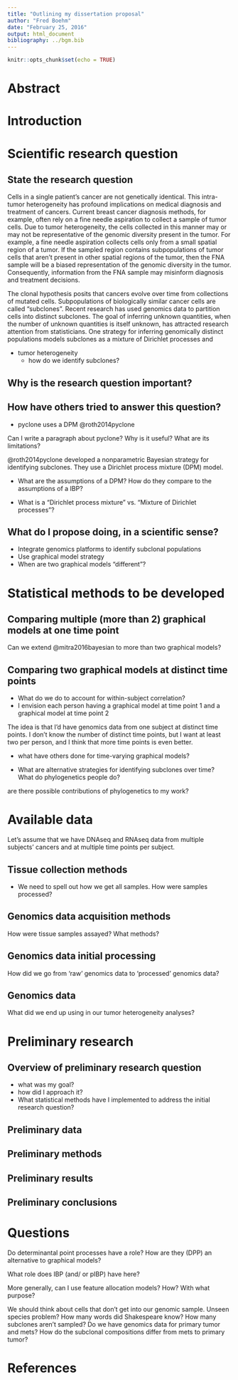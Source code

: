 ```yaml
---
title: "Outlining my dissertation proposal"
author: "Fred Boehm"
date: "February 25, 2016"
output: html_document
bibliography: ../bgm.bib
---
```


```r
knitr::opts_chunk$set(echo = TRUE)
```

# Abstract



# Introduction



# Scientific research question

## State the research question

Cells in a single patient's cancer are not genetically identical. This intra-tumor heterogeneity has profound implications on medical diagnosis and treatment of cancers. Current breast cancer diagnosis methods, for example, often rely on a fine needle aspiration to collect a sample of tumor cells. Due to tumor heterogeneity, the cells collected in this manner may or may not be representative of the genomic diversity present in the tumor. For example, a fine needle aspiration collects cells only from a small spatial region of a tumor. If the sampled region contains subpopulations of tumor cells that aren't present in other spatial regions of the tumor, then the FNA sample will be a biased representation of the genomic diversity in the tumor. Consequently, information from the FNA sample may misinform diagnosis and treatment decisions. 

The clonal hypothesis posits that cancers evolve over time from collections of mutated cells. Subpopulations of biologically similar cancer cells are called "subclones". Recent research has used genomics data to partition cells into distinct subclones. The goal of inferring unknown quantities, when the number of unknown quantities is itself unknown, has attracted research attention from statisticians. One strategy for inferring genomically distinct populations models subclones as a mixture of Dirichlet processes and 



- tumor heterogeneity
  - how do we identify subclones?

## Why is the research question important?




## How have others tried to answer this question?

- pyclone uses a DPM @roth2014pyclone

Can I write a paragraph about pyclone? Why is it useful? What are its limitations? 

@roth2014pyclone developed a nonparametric Bayesian strategy for identifying subclones. They use a Dirichlet process mixture (DPM) model.

- What are the assumptions of a DPM? How do they compare to the assumptions of a IBP? 

- What is a "Dirichlet process mixture" vs. "Mixture of Dirichlet processes"?



## What do I propose doing, in a scientific sense?
  
  - Integrate genomics platforms to identify subclonal populations
  - Use graphical model strategy
  - When are two graphical models "different"?
  
  
  
  
  

# Statistical methods to be developed

## Comparing multiple (more than 2) graphical models at one time point

Can we extend @mitra2016bayesian to more than two graphical models? 


## Comparing two graphical models at distinct time points

  - What do we do to account for within-subject correlation?
  - I envision each person having a graphical model at time point 1 and a graphical model at time point 2
  
  The idea is that I'd have genomics data from one subject at distinct time points. I don't know the number of distinct time points, but I want at least two per person, and I think that more time points is even better.
  
- what have others done for time-varying graphical models?   
  
- What are alternative strategies for identifying subclones over time? What do phylogenetics people do? 

are there possible contributions of phylogenetics to my work? 








# Available data

Let's assume that we have DNAseq and RNAseq data from multiple subjects' cancers and at multiple time points per subject.

## Tissue collection methods

- We need to spell out how we get all samples. How were samples processed? 



## Genomics data acquisition methods

How were tissue samples assayed? What methods? 




## Genomics data initial processing

How did we go from 'raw' genomics data to 'processed' genomics data?

## Genomics data 

What did we end up using in our tumor heterogeneity analyses?

# Preliminary research





## Overview of preliminary research question

  - what was my goal?
  - how did I approach it? 
  - What statistical methods have I implemented to address the initial research question? 
  
## Preliminary data  
  
  
  
## Preliminary methods



## Preliminary results



## Preliminary conclusions


# Questions

Do determinantal point processes have a role? How are they (DPP) an alternative to graphical models? 
  
What role does IBP (and/ or pIBP) have here?


More generally, can I use feature allocation models? How? With what purpose?

We should think about cells that don't get into our genomic sample. Unseen species problem? How many words did Shakespeare know? How many subclones aren't sampled? Do we have genomics data for primary tumor and mets? How do the subclonal compositions differ from mets to primary tumor?



# References


